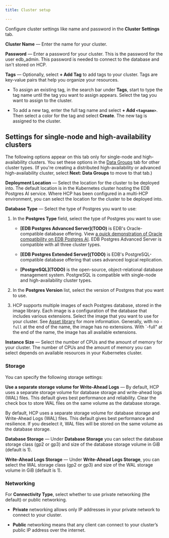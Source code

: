 ```yaml
---
title: Cluster setup

---
```


Configure cluster settings like name and password in the **Cluster Settings** tab.

**Cluster Name** — Enter the name for your cluster.

**Password** — Enter a password for your cluster. This is the password for the user edb_admin. This password is needed to connect to the database and isn't stored on HCP.

**Tags** — Optionally, select **+ Add Tag** to add tags to your cluster. Tags are key-value pairs that help you organize your resources. 

-   To assign an existing tag, in the search bar under **Tags**, start to type the tag name until the tag you want to assign appears. Select the tag you want to assign to the cluster.

-   To add a new tag, enter the full tag name and select **+ Add `<tagname>`**. Then select a color for the tag and select **Create**. The new tag is assigned to the cluster.

## Settings for single-node and high-availability clusters

The following options appear on this tab only for single-node and high-availability clusters.
You set these options in the [Data Groups](data-groups.mdx) tab for other cluster types. (If you're creating a distributed high-availability or advanced high-availability cluster, select **Next: Data Groups** to move to that tab.)

**Deployment Location** — Select the location for the cluster to be deployed into. The default location is in the Kubernetes cluster hosting the EDB Postgres AI service. Where HCP has been configured in a multi-HCP environment, you can select the location for the cluster to be deployed into.

**Database Type** — Select the type of Postgres you want to use:

1.  In the **Postgres Type** field, select the type of Postgres you want to use:

    -   **[EDB Postgres Advanced Server]\(**TODO**)** is EDB's Oracle-compatible database offering. View [a quick demonstration of Oracle compatibility on EDB Postgres AI](**TODO**). EDB Postgres Advanced Server is compatible with all three cluster types.

    -   **[EDB Postgres Extended Server]\(**TODO**)** is EDB's PostgreSQL-compatible database offering that uses advanced logical replication.

    -   **[PostgreSQL]\(**TODO**)** is the open-source, object-relational database management system. PostgreSQL is compatible with single-node and high-availability cluster types.

2.  In the **Postgres Version** list, select the version of Postgres that you want to use.

3.  HCP supports multiple images of each Postgres database, stored in the image library. Each image is a configuration of the database that includes various extensions. Select the image that you want to use for your cluster. See [Asset library](/guide/image-management/image-library.mdx) for more information. Generally, with no `-full` at the end of the name, the image has no extensions. With \`-full" at the end of the name, the image has all available extensions.

**Instance Size** — Select the number of CPUs and the amount of memory for your cluster. The number of CPUs and the amount of memory you can select depends on available resources in your Kubernetes cluster.

### Storage

You can specify the following storage settings:

**Use a separate storage volume for Write-Ahead Logs** — By default, HCP uses a separate storage volume for database storage and write-ahead logs (WAL) files. This default gives best performance and reliability. Clear the check box to store WAL files on the same volume as the database storage.

By default, HCP uses a separate storage volume for database storage and Write-Ahead Logs (WAL) files. This default gives best performance and resilience. If you deselect it, WAL files will be stored on the same volume as the database storage.

**Database Storage** — Under **Database Storage** you can select the database storage class (gp2 or gp3) and size of the database storage volume in GiB (default is 1).

**Write-Ahead Logs Storage** — Under **Write-Ahead Logs Storage**, you can select the WAL storage class (gp2 or gp3) and size of the WAL storage volume in GiB (default is 1).

### Networking

For **Connectivity Type**, select whether to use private networking (the default) or public networking.

-   **Private** networking allows only IP addresses in your private network to connect to your cluster. 

-   **Public** networking means that any client can connect to your cluster’s public IP address over the internet.
